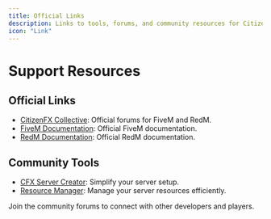 ```yaml
---
title: Official Links
description: Links to tools, forums, and community resources for CitizenFX.
icon: "Link"
---
```


# Support Resources

## Official Links

- [CitizenFX Collective](https://forum.cfx.re): Official forums for FiveM and RedM.
- [FiveM Documentation](https://docs.fivem.net): Official FiveM documentation.
- [RedM Documentation](https://docs.redm.net): Official RedM documentation.

## Community Tools

- [CFX Server Creator](https://example.com): Simplify your server setup.
- [Resource Manager](https://example.com): Manage your server resources efficiently.

<Callout type="info">
  Join the community forums to connect with other developers and players.
</Callout>
